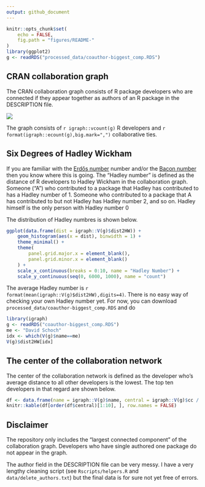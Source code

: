 ```yaml
---
output: github_document
---
```


```r
knitr::opts_chunk$set(
    echo = FALSE,
    fig.path = "figures/README-"
)
library(ggplot2)
g <- readRDS("processed_data/coauthor-biggest_comp.RDS")
```

## CRAN collaboration graph

The CRAN collaboration graph consists of R package developers who are connected if they
appear together as authors of an R package in the DESCRIPTION file.

![](figures/network.png)

The graph consists of `r igraph::vcount(g)` R developers and `r format(igraph::ecount(g),big.mark=",")` collaborative ties.

## Six Degrees of Hadley Wickham

If you are familiar with the [Erdős number](https://en.wikipedia.org/wiki/Erd%C5%91s_number) number and/or the [Bacon number](https://en.wikipedia.org/wiki/Six_Degrees_of_Kevin_Bacon#Bacon_numbers) then you know where this is going. 
The "Hadley number" is defined as the distance of R developers to Hadley Wickham in the collaboration graph.
Someone ("A") who contributed to a package that Hadley has contributed to has a Hadley number of 1. Someone who contributed to a package that A has contributed to but not Hadley has Hadley number 2, and so on. Hadley himself is the only person with Hadley number 0

The distribution of Hadley numbres is shown below.
```r
ggplot(data.frame(dist = igraph::V(g)$dist2HW)) +
    geom_histogram(aes(x = dist), binwidth = 1) +
    theme_minimal() +
    theme(
        panel.grid.major.x = element_blank(),
        panel.grid.minor.x = element_blank()
    ) +
    scale_x_continuous(breaks = 0:10, name = "Hadley Number") +
    scale_y_continuous(seq(0, 6000, 1000), name = "count")
```

The average Hadley number is `r format(mean(igraph::V(g)$dist2HW),digits=4)`.
There is no easy way of checking your own Hadley number yet. For now, you can
download `processed_data/coauthor-biggest_comp.RDS` and do
```r
library(igraph)
g <- readRDS("coauthor-biggest_comp.RDS")
me <- "David Schoch"
idx <- which(V(g)$name==me)
V(g)$dist2HW[idx]
```

## The center of the collaboration network

The center of the collaboration network is defined as the developer who's average distance to all
other developers is the lowest. The top ten developers in that regard are shown below.

```r
df <- data.frame(name = igraph::V(g)$name, central = igraph::V(g)$cc / igraph::vcount(g))
knitr::kable(df[order(df$central)[1:10], ], row.names = FALSE)
```

## Disclaimer

The repository only includes the "largest connected component" of the collaboration graph. Developers who have 
single authored one package do not appear in the graph.  

The author field in the DESCRIPTION file can be very messy. I have a very lengthy 
cleaning script (see `Rscripts/helpers.R` and `data/delete_authors.txt`) but the final data is for sure not yet free of errors.